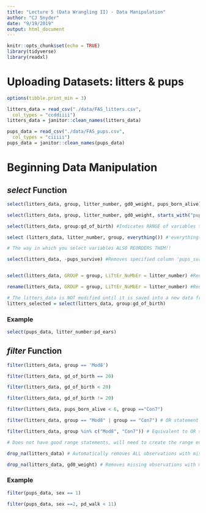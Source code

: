 ```yaml
---
title: "Lecture 5 (Data Wrangling II) - Data Manipulation"
author: "CJ Snyder"
date: "9/19/2019"
output: html_document
---
```


```r
knitr::opts_chunk$set(echo = TRUE)
library(tidyverse)
library(readxl)
```

# Uploading Datasets: litters & pups
```r
options(tibble.print_min = 3)

litters_data = read_csv("./data/FAS_litters.csv",
  col_types = "ccddiiii")
litters_data = janitor::clean_names(litters_data)

pups_data = read_csv("./data/FAS_pups.csv",
  col_types = "ciiiii")
pups_data = janitor::clean_names(pups_data)
```

# Beginning Data Manipulation
## _select_ Function
```r
select(litters_data, group, litter_number, gd0_weight, pups_born_alive) #Specifies variables to keep

select(litters_data, group, litter_number, gd0_weight, starts_with("pups")) #'starts_with' allows you to select all variables that starts with phrase/word

select(litters_data, group:gd_of_birth) #Indicates RANGE of variables to keep (inclusive)

select (litters_data, litter_number, group, everything()) #'everything()' keeps all variables

# The way in which you select variables ALSO REORDERS THEM!!

select(litters_data, -pups_survive) #Removes specified column 'pups_survive'


select(litters_data, GROUP = group, LiTtEr_NuMbEr = litter_number) #Renames variables, but only as part of the select function

rename(litters_data, GROUP = group, LiTtEr_NuMbEr = litter_number) #Renames variables

# The litters_data is NOT modified until it is saved into a new data frame
litters_selected = select(litters_data, group:gd_of_birth)
```

### Example
```r
select(pups_data, litter_number:pd_ears)
```

## _filter_ Function 
```r
filter(litters_data, group == 'Mod8')

filter(litters_data, gd_of_birth == 20)

filter(litters_data, gd_of_birth < 20)

filter(litters_data, gd_of_birth != 20)

filter(litters_data, pups_born_alive < 6, group =="Con7")

filter(litters_data, group == "Mod8" | group == "Con7") # OR statement

filter(litters_data, group %in% c("Mod8", "Con7")) # Equivalent to OR statement

# Does not have good range statements, will need to create the range ends with two statements

drop_na(litters_data) # Automatically removes ALL observations with missing data

drop_na(litters_data, gd0_weight) # Removes missing observations with missing 'gd0_weight' value
```

### Example 
```r
filter(pups_data, sex == 1)

filter(pups_data, sex ==2, pd_walk < 11)
```




